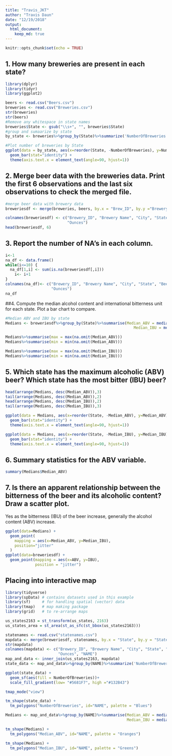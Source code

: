 ```yaml
---
title: "Travis_JKT"
author: "Travis Daun"
date: "12/19/2018"
output: 
  html_document:
    keep_md: true
---
```

```r
knitr::opts_chunk$set(echo = TRUE)
```
## 1. How many breweries are present in each state?
```r
library(dplyr)
library(tidyr)
library(ggplot2)

beers <- read.csv("Beers.csv")
breweries <- read.csv("Breweries.csv")
str(breweries)
str(beers)
#Remove any whitespace in state names
breweries$State <- gsub("\\s+", "", breweries$State)
#group and sumaarize by state
by_state <- breweries%>%group_by(State)%>%summarize('NumberOfBreweries' = n())

#Plot number of breweries by State
ggplot(data = by_state, aes(x=reorder(State, -NumberOfBreweries), y=NumberOfBreweries)) +
  geom_bar(stat="identity") +
  theme(axis.text.x = element_text(angle=90, hjust=1))
```

## 2. Merge beer data with the breweries data. Print the first 6 observations and the last six observations to check the merged file.
```r
#merge beer data with brewery data
breweriesdf <- merge(breweries, beers, by.x = "Brew_ID", by.y ="Brewery_id")

colnames(breweriesdf) <- c("Brewery_ID", "Brewery Name", "City", "State", "Beer Name", "Beer_ID", "ABV", "IBU", "Style",
                           "Ounces")
head(breweriesdf, 6)
```
## 3. Report the number of NA's in each column.
```r
i<-1
na_df <- data.frame()
while(i<=10) {
  na_df[1,i] <- sum(is.na(breweriesdf[,i]))
    i<- i+1
}
colnames(na_df)<- c("Brewery_ID", "Brewery Name", "City", "State", "Beer Name", "Beer_ID", "ABV", "IBU", "Style",
                    "Ounces")
na_df
```
##4. Compute the median alcohol content and international bitterness unit for each state. Plot a bar chart to compare.
```r
#Median ABV and IBU by state
Medians <- breweriesdf%>%group_by(State)%>%summarise(Median_ABV = median(na.omit(ABV)), 
                                                        Median_IBU = median(na.omit(IBU)))

Medians%>%summarise(max = max(na.omit(Median_ABV)))
Medians%>%summarise(min = min(na.omit(Median_ABV)))

Medians%>%summarise(max = max(na.omit(Median_IBU)))
Medians%>%summarise(min = min(na.omit(Median_IBU)))
```
## 5. Which state has the maximum alcoholic (ABV) beer? Which state has the most bitter (IBU) beer?
```r

head(arrange(Medians, desc(Median_ABV)),3)
tail(arrange(Medians, desc(Median_ABV)),2)
head(arrange(Medians, desc(Median_IBU)),2)
tail(arrange(Medians, desc(Median_IBU)),3)

ggplot(data = Medians, aes(x=reorder(State, -Median_ABV), y=Median_ABV)) +
  geom_bar(stat="identity") +
  theme(axis.text.x = element_text(angle=90, hjust=1))

ggplot(data = Medians, aes(x=reorder(State, -Median_IBU), y=Median_IBU)) +
  geom_bar(stat="identity") +
  theme(axis.text.x = element_text(angle=90, hjust=1))
```

## 6. Summary statistics for the ABV variable.

```r
summary(Medians$Median_ABV)
```

## 7. Is there an apparent relationship between the bitterness of the beer and its alcoholic content? Draw a scatter plot.
Yes as the bitterness (IBU) of the beer increase, generally the alcohol content (ABV) increase.
```r
ggplot(data=Medians) +
  geom_point(
    mapping = aes(x=Median_ABV, y=Median_IBU),
    position="jitter"
  )
ggplot(data=breweriesdf) +
  geom_point(mapping = aes(x=ABV, y=IBU),
             position = "jitter")
```
## Placing into interactive map
```r
library(tidyverse)
library(spData) # contains datasets used in this example
library(sf)     # for handling spatial (vector) data
library(tmap)   # map making package
library(grid)   # to re-arrange maps

us_states2163 = st_transform(us_states, 2163)
us_states_area = st_area(st_as_sfc(st_bbox(us_states2163)))

statenames <- read.csv("statenames.csv")
mapdata <- merge(breweriesdf, statenames, by.x = "State", by.y = "State")
str(mapdata)
colnames(mapdata) <- c("Brewery_ID", "Brewery Name", "City", "State", "Beer Name", "Beer_ID", "ABV", "IBU", "Style",
                       "Ounces", "NAME")
map_and_data <- inner_join(us_states2163, mapdata)
state_data <- map_and_data%>%group_by(NAME)%>%summarize('NumberOfBreweries' = n())

ggplot(state_data) +
  geom_sf(aes(fill = NumberOfBreweries))+
  scale_fill_gradient(low= "#5681F7", high ="#132B43")

tmap_mode("view")

tm_shape(state_data) +
  tm_polygons("NumberOfBreweries", id="NAME", palette = "Blues")

Medians <- map_and_data%>%group_by(NAME)%>%summarise(Median_ABV = median(na.omit(ABV)), 
                                                     Median_IBU = median(na.omit(IBU)))

tm_shape(Medians) +
  tm_polygons("Median_ABV", id="NAME", palette = "Oranges")

tm_shape(Medians) +
  tm_polygons("Median_IBU", id="NAME", palette = "Greens")
```